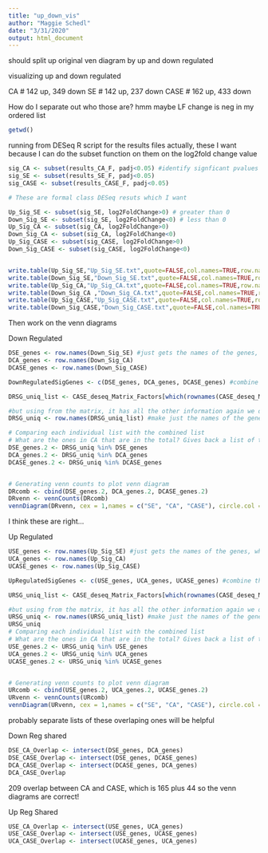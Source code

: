 ```yaml
---
title: "up_down_vis"
author: "Maggie Schedl"
date: "3/31/2020"
output: html_document
---
```




should split up original ven diagram by up and down regulated 

visualizing up and down regulated 

CA # 142 up, 349 down
SE # 142 up, 237 down
CASE # 162 up, 433 down

How do I separate out who those are? hmm maybe LF change is neg
in my ordered list 

```r
getwd()
```


running from DESeq R script for the results files actually, these I want because I can do the subset function on them on the log2fold change value
```r
sig_CA <- subset(results_CA_F, padj<0.05) #identify signficant pvalues with 5%FDR 
sig_SE <- subset(results_SE_F, padj<0.05)
sig_CASE <- subset(results_CASE_F, padj<0.05)

# These are formal class DESeq resuts which I want

Up_Sig_SE <- subset(sig_SE, log2FoldChange>0) # greater than 0
Down_Sig_SE <- subset(sig_SE, log2FoldChange<0) # less than 0
Up_Sig_CA <- subset(sig_CA, log2FoldChange>0)
Down_Sig_CA <- subset(sig_CA, log2FoldChange<0)
Up_Sig_CASE <- subset(sig_CASE, log2FoldChange>0)
Down_Sig_CASE <- subset(sig_CASE, log2FoldChange<0)


write.table(Up_Sig_SE,"Up_Sig_SE.txt",quote=FALSE,col.names=TRUE,row.names=TRUE,sep="\t")
write.table(Down_Sig_SE,"Down_Sig_SE.txt",quote=FALSE,col.names=TRUE,row.names=TRUE,sep="\t")
write.table(Up_Sig_CA,"Up_Sig_CA.txt",quote=FALSE,col.names=TRUE,row.names=TRUE,sep="\t")
write.table(Down_Sig_CA ,"Down_Sig_CA.txt",quote=FALSE,col.names=TRUE,row.names=TRUE,sep="\t")
write.table(Up_Sig_CASE,"Up_Sig_CASE.txt",quote=FALSE,col.names=TRUE,row.names=TRUE,sep="\t")
write.table(Down_Sig_CASE,"Down_Sig_CASE.txt",quote=FALSE,col.names=TRUE,row.names=TRUE,sep="\t")
```


Then work on the venn diagrams

Down Regulated 
```r
DSE_genes <- row.names(Down_Sig_SE) #just gets the names of the genes, which is all that is needed to compare
DCA_genes <- row.names(Down_Sig_CA)
DCASE_genes <- row.names(Down_Sig_CASE)

DownRegulatedSigGenes <- c(DSE_genes, DCA_genes, DCASE_genes) #combine the list

DRSG_uniq_list <- CASE_deseq_Matrix_Factors[which(rownames(CASE_deseq_Matrix_Factors) %in% DownRegulatedSigGenes),] #gets rid of any duplicates 

#but using from the matrix, it has all the other information again we don't need
DRSG_uniq <- row.names(DRSG_uniq_list) #make just the names of the genes again

# Comparing each individual list with the combined list
# What are the ones in CA that are in the total? Gives back a list of true and falses 
DSE_genes.2 <- DRSG_uniq %in% DSE_genes
DCA_genes.2 <- DRSG_uniq %in% DCA_genes
DCASE_genes.2 <- DRSG_uniq %in% DCASE_genes


# Generating venn counts to plot venn diagram  
DRcomb <- cbind(DSE_genes.2, DCA_genes.2, DCASE_genes.2)
DRvenn <- vennCounts(DRcomb)
vennDiagram(DRvenn, cex = 1,names = c("SE", "CA", "CASE"), circle.col = c("#593959", "#2e5eaa", "#40a08e"))
```
I think these are right... 


Up Regulated 

```r
USE_genes <- row.names(Up_Sig_SE) #just gets the names of the genes, which is all that is needed to compare
UCA_genes <- row.names(Up_Sig_CA)
UCASE_genes <- row.names(Up_Sig_CASE)

UpRegulatedSigGenes <- c(USE_genes, UCA_genes, UCASE_genes) #combine the list

URSG_uniq_list <- CASE_deseq_Matrix_Factors[which(rownames(CASE_deseq_Matrix_Factors) %in% UpRegulatedSigGenes),] #gets rid of any duplicates 

#but using from the matrix, it has all the other information again we don't need
URSG_uniq <- row.names(URSG_uniq_list) #make just the names of the genes again
URSG_uniq
# Comparing each individual list with the combined list
# What are the ones in CA that are in the total? Gives back a list of true and falses 
USE_genes.2 <- URSG_uniq %in% USE_genes
UCA_genes.2 <- URSG_uniq %in% UCA_genes
UCASE_genes.2 <- URSG_uniq %in% UCASE_genes


# Generating venn counts to plot venn diagram  
URcomb <- cbind(USE_genes.2, UCA_genes.2, UCASE_genes.2)
URvenn <- vennCounts(URcomb)
vennDiagram(URvenn, cex = 1,names = c("SE", "CA", "CASE"), circle.col = c("#593959", "#2e5eaa", "#40a08e"))
```

probably separate lists of these overlaping ones will be helpful

Down Reg shared
```r
DSE_CA_Overlap <- intersect(DSE_genes, DCA_genes)
DSE_CASE_Overlap <- intersect(DSE_genes, DCASE_genes)
DCA_CASE_Overlap <- intersect(DCASE_genes, DCA_genes)
DCA_CASE_Overlap
```
209 overlap between CA and CASE, which is 165 plus 44 so the venn diagrams are correct!

Up Reg Shared
```r
USE_CA_Overlap <- intersect(USE_genes, UCA_genes)
USE_CASE_Overlap <- intersect(USE_genes, UCASE_genes)
UCA_CASE_Overlap <- intersect(UCASE_genes, UCA_genes)

```

